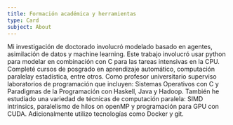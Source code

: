 ```yaml
---
title: Formación académica y herramientas
type: Card
subject: About
---
```


Mi investigación de doctorado involucró modelado basado en agentes, asimilación de datos y machine learning. Este trabajo involucró usar python para modelar en combinación con C para las tareas intensivas en la CPU. Completé cursos de posgrado en aprendizaje automático, computación paralelay estadística, entre otros. Como profesor universitario superviso laboratorios de programación que incluyen: Sistemas Operativos con C y Paradigmas de la Programación con Haskell, Java y Hadoop. También he estudiado una variedad de técnicas de computación paralela: SIMD intrinsics, paralelismo de hilos on openMP y programación para GPU con CUDA. Adicionalmente utilizo tecnologías como Docker y git.
